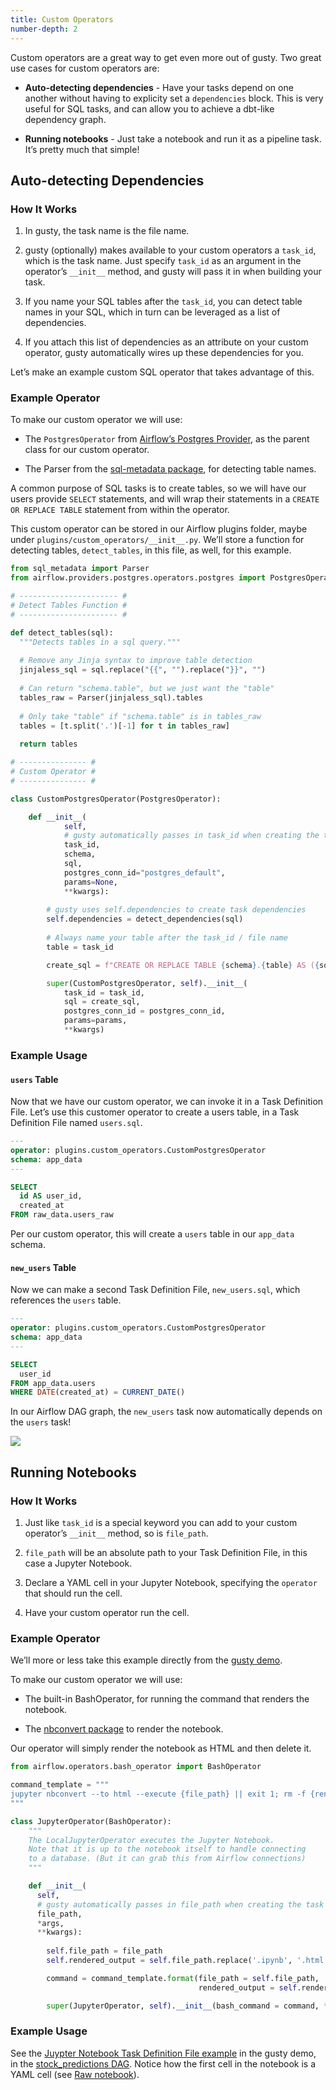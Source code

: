 ```yaml
---
title: Custom Operators
number-depth: 2
---
```


Custom operators are a great way to get even more out of gusty. Two great use cases for custom operators are:

- **Auto-detecting dependencies** - Have your tasks depend on one another without having to explicity set a `dependencies` block. This is very useful for SQL tasks, and can allow you to achieve a dbt-like dependency graph.

- **Running notebooks** - Just take a notebook and run it as a pipeline task. It's pretty much that simple!

## Auto-detecting Dependencies

### How It Works

1. In gusty, the task name is the file name.

2. gusty (optionally) makes available to your custom operators a `task_id`, which is the task name. Just specify `task_id` as an argument in the operator's `__init__` method, and gusty will pass it in when building your task.

3. If you name your SQL tables after the `task_id`, you can detect table names in your SQL, which in turn can be leveraged as a list of dependencies.

4. If you attach this list of dependencies as an attribute on your custom operator, gusty automatically wires up these dependencies for you.

Let's make an example custom SQL operator that takes advantage of this.

### Example Operator

To make our custom operator we will use:

- The `PostgresOperator` from [Airflow's Postgres Provider](https://airflow.apache.org/docs/apache-airflow-providers-postgres/stable/_api/airflow/providers/postgres/operators/postgres/index.html#airflow.providers.postgres.operators.postgres.PostgresOperator), as the parent class for our custom operator.

- The Parser from the [sql-metadata package](https://pypi.org/project/sql-metadata), for detecting table names.

A common purpose of SQL tasks is to create tables, so we will have our users provide `SELECT` statements, and will wrap their statements in a `CREATE OR REPLACE TABLE` statement from within the operator.

This custom operator can be stored in our Airflow plugins folder, maybe under `plugins/custom_operators/__init__.py`. We'll store a function for detecting tables, `detect_tables`, in this file, as well, for this example.

```python
from sql_metadata import Parser
from airflow.providers.postgres.operators.postgres import PostgresOperator

# ---------------------- #
# Detect Tables Function #
# ---------------------- #

def detect_tables(sql):
  """Detects tables in a sql query."""
  
  # Remove any Jinja syntax to improve table detection
  jinjaless_sql = sql.replace("{{", "").replace("}}", "")
  
  # Can return "schema.table", but we just want the "table"
  tables_raw = Parser(jinjaless_sql).tables
  
  # Only take "table" if "schema.table" is in tables_raw
  tables = [t.split('.')[-1] for t in tables_raw]
  
  return tables

# --------------- #
# Custom Operator #
# --------------- #

class CustomPostgresOperator(PostgresOperator):

    def __init__(
            self,
            # gusty automatically passes in task_id when creating the task
            task_id,
            schema,
            sql,
            postgres_conn_id="postgres_default",
            params=None,
            **kwargs):
        
        # gusty uses self.dependencies to create task dependencies
        self.dependencies = detect_dependencies(sql)
        
        # Always name your table after the task_id / file name
        table = task_id

        create_sql = f"CREATE OR REPLACE TABLE {schema}.{table} AS ({sql})"

        super(CustomPostgresOperator, self).__init__(
            task_id = task_id,
            sql = create_sql,
            postgres_conn_id = postgres_conn_id,
            params=params,
            **kwargs)
```

### Example Usage

#### `users` Table

Now that we have our custom operator, we can invoke it in a Task Definition File. Let's use this customer operator to create a users table, in a Task Definition File named `users.sql`.

```sql
---
operator: plugins.custom_operators.CustomPostgresOperator
schema: app_data
---

SELECT
  id AS user_id,
  created_at
FROM raw_data.users_raw
```

Per our custom operator, this will create a `users` table in our `app_data` schema.

#### `new_users` Table

Now we can make a second Task Definition File, `new_users.sql`, which references the `users` table.


```sql
---
operator: plugins.custom_operators.CustomPostgresOperator
schema: app_data
---

SELECT
  user_id
FROM app_data.users
WHERE DATE(created_at) = CURRENT_DATE()
```

In our Airflow DAG graph, the `new_users` task now automatically depends on the `users` task!

![](media/images/custom-operators/auto-deps.png){fig-align="center"}

## Running Notebooks

### How It Works

1. Just like `task_id` is a special keyword you can add to your custom operator's `__init__` method, so is `file_path`.

2. `file_path` will be an absolute path to your Task Definition File, in this case a Jupyter Notebook.

3. Declare a YAML cell in your Jupyter Notebook, specifying the `operator` that should run the cell.

4. Have your custom operator run the cell.

### Example Operator

We'll more or less take this example directly from the [gusty demo](https://github.com/chriscardillo/gusty-demo/blob/main/airflow/operators/jupyter_operator.py).

To make our custom operator we will use:

- The built-in BashOperator, for running the command that renders the notebook.

- The [nbconvert package](https://pypi.org/project/nbconvert/) to render the notebook.

Our operator will simply render the notebook as HTML and then delete it.

```python
from airflow.operators.bash_operator import BashOperator

command_template = """
jupyter nbconvert --to html --execute {file_path} || exit 1; rm -f {rendered_output}
"""

class JupyterOperator(BashOperator):
    """
    The LocalJupyterOperator executes the Jupyter Notebook.
    Note that it is up to the notebook itself to handle connecting
    to a database. (But it can grab this from Airflow connections)
    """

    def __init__(
      self,
      # gusty automatically passes in file_path when creating the task
      file_path,
      *args,
      **kwargs):
      
        self.file_path = file_path
        self.rendered_output = self.file_path.replace('.ipynb', '.html')

        command = command_template.format(file_path = self.file_path,
                                          rendered_output = self.rendered_output)

        super(JupyterOperator, self).__init__(bash_command = command, *args, **kwargs)
```

### Example Usage

See the [Juypter Notebook Task Definition File example](https://github.com/chriscardillo/gusty-demo/blob/main/airflow/dags/stock_predictions/stock_data.ipynb) in the gusty demo, in the [stock_predictions DAG](https://github.com/chriscardillo/gusty-demo/tree/main/airflow/dags/stock_predictions). Notice how the first cell in the notebook is a YAML cell (see [Raw notebook](https://raw.githubusercontent.com/chriscardillo/gusty-demo/main/airflow/dags/stock_predictions/stock_data.ipynb)).
